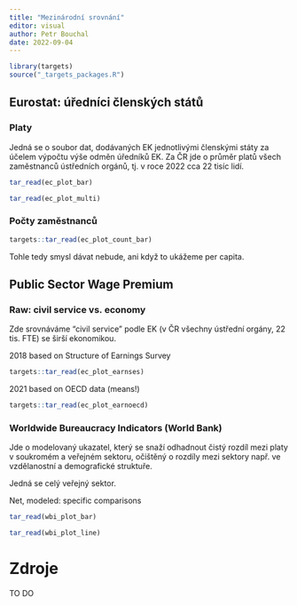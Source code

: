 ```yaml
---
title: "Mezinárodní srovnání"
editor: visual
author: Petr Bouchal
date: 2022-09-04
---
```


```r
library(targets)
source("_targets_packages.R")
```

## Eurostat: úředníci členských států {#eurostat-úředníci-členských-států}

### Platy {#platy}

Jedná se o soubor dat, dodávaných EK jednotlivými členskými státy za účelem výpočtu výše odměn úředníků EK.
Za ČR jde o průměr platů všech zaměstnanců ústředních orgánů, tj.
v roce 2022 cca 22 tisíc lidí.

```r
tar_read(ec_plot_bar)
```

```r
tar_read(ec_plot_multi)
```

### Počty zaměstnanců {#počty-zaměstnanců}

```r
targets::tar_read(ec_plot_count_bar)
```

Tohle tedy smysl dávat nebude, ani když to ukážeme per capita.

## Public Sector Wage Premium {#public-sector-wage-premium}

### Raw: civil service vs. economy {#raw-civil-service-vs.-economy}

::: {.callout-note appearance="simple"}
Zde srovnáváme "civil service" podle EK (v ČR všechny ústřední orgány, 22 tis. FTE) se širší ekonomikou.
:::

2018 based on Structure of Earnings Survey

```r
targets::tar_read(ec_plot_earnses)
```

2021 based on OECD data (means!)

```r
targets::tar_read(ec_plot_earnoecd)
```

### Worldwide Bureaucracy Indicators (World Bank) {#worldwide-bureaucracy-indicators-world-bank}

Jde o modelovaný ukazatel, který se snaží odhadnout čistý rozdíl mezi platy v soukromém a veřejném sektoru, očištěný o rozdíly mezi sektory např.
ve vzdělanostní a demografické struktuře.

::: {.callout-note appearance="simple"}
Jedná se celý veřejný sektor.
:::

Net, modeled: specific comparisons

```r
tar_read(wbi_plot_bar)
```

```r
tar_read(wbi_plot_line)
```

# Zdroje {#zdroje}

TO DO
